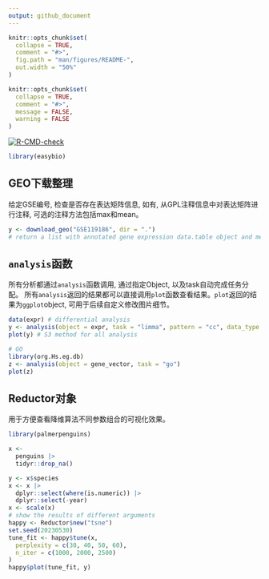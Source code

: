 ```yaml
---
output: github_document
---
```


<!-- README.md is generated from README.Rmd. Please edit that file -->

```r
knitr::opts_chunk$set(
  collapse = TRUE,
  comment = "#>",
  fig.path = "man/figures/README-",
  out.width = "50%"
)
```

```r
knitr::opts_chunk$set(
  collapse = TRUE,
  comment = "#>",
  message = FALSE,
  warning = FALSE
)
```


[![R-CMD-check](https://github.com/snowGlint/easybio/actions/workflows/check-standard.yaml/badge.svg?branch=main)](https://github.com/snowGlint/easybio/actions/workflows/check-standard.yaml)
```r
library(easybio)
```


## GEO下载整理

给定GSE编号, 检查是否存在表达矩阵信息, 如有, 从GPL注释信息中对表达矩阵进行注释, 可选的注释方法包括max和mean。
```r
y <- download_geo("GSE119186", dir = ".")
# return a list with annotated gene expression data.table object and metadata
```

## `analysis`函数

所有分析都通过`analysis`函数调用, 通过指定Object, 以及task自动完成任务分配。
所有`analysis`返回的结果都可以直接调用`plot`函数查看结果。`plot`返回的结果为`ggplot`object, 可用于后续自定义修改图片细节。
```r
data(expr) # differential analysis
y <- analysis(object = expr, task = "limma", pattern = "cc", data_type = "array")
plot(y) # S3 method for all analysis
```

```r
# GO
library(org.Hs.eg.db)
z <- analysis(object = gene_vector, task = "go")
plot(z)
```

## Reductor对象

用于方便查看降维算法不同参数组合的可视化效果。
```r
library(palmerpenguins)

x <-
  penguins |>
  tidyr::drop_na()

y <- x$species
x <- x |>
  dplyr::select(where(is.numeric)) |>
  dplyr::select(-year)
x <- scale(x)
# show the results of different arguments
happy <- Reductor$new("tsne")
set.seed(20230530)
tune_fit <- happy$tune(x,
  perplexity = c(30, 40, 50, 60),
  n_iter = c(1000, 2000, 2500)
)
happy$plot(tune_fit, y)
```

